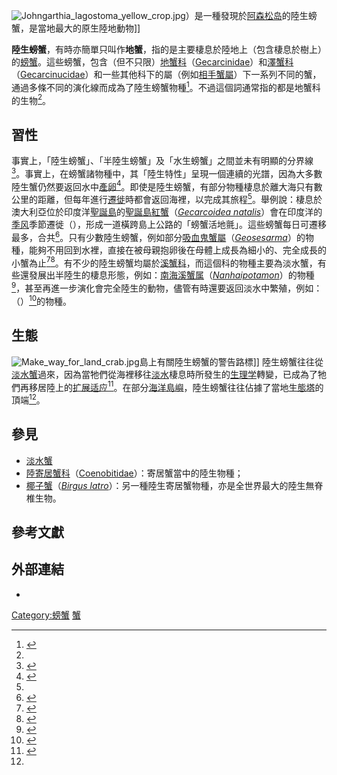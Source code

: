 [[File:Johngarthia_lagostoma_yellow_crop.jpg|thumb]]）是一種發現於[[阿森松岛|阿森松岛]]的陸生螃蟹，是當地最大的原生陸地動物]]

'''陸生螃蟹'''，有時亦簡單只叫作'''地蟹'''，指的是主要棲息於陸地上（包含棲息於樹上）的[[螃蟹|螃蟹]]。這些螃蟹，包含（但不只限）[[地蟹科|地蟹科]]（[[Gecarcinidae|Gecarcinidae]]）和[[澤蟹科|澤蟹科]]（[[Gecarcinucidae|Gecarcinucidae]]）和一些其他科下的屬（例如[[相手蟹屬|相手蟹屬]]）下一系列不同的蟹，通過多條不同的演化線而成為了陸生螃蟹物種<ref name="Hartnoll">{{cite book |editor=Warren W. Burggren & Brian Robert McMahon |year=1988 |title=Evolution, systematics, and geographical distribution |publisher=[[劍橋大學出版社|Cambridge University Press]] |isbn=978-0-521-30690-4 |author=Richard G. Hartnoll |chapter=Biology of the land crabs: an introduction |pages=6–54 |language=en }}</ref>。不過這個詞通常指的都是地蟹科的生物<ref name="Burggren"/>。

==習性==
事實上，「陸生螃蟹」、「半陸生螃蟹」及「水生螃蟹」之間並未有明顯的分界線<ref name="Burggren">{{cite book |last1=Burggren |first1=Warren W. |last2=McMahon |first2=Brian Robert |chapter=Biology of the land crabs: an introduction |pages=1–5 |editor1=Warren W. Burggren |editor2=Brian Robert McMahon |year=1988 |title=Biology of the Land Crabs |publisher=[[劍橋大學出版社|Cambridge University Press]] |isbn=978-0-521-30690-4|language=en }}</ref>。事實上，在螃蟹諸物種中，其「陸生特性」呈現一個連續的光譜，因為大多數陸生蟹仍然要返回水中[[卵|產卵]]<ref name="Little">{{cite book |author=Colin Little |year=1990 |title=The Terrestrial Invasion: an Ecophysiological Approach to the Origins of Land Animals |series=Cambridge studies in ecology |publisher=[[劍橋大學出版社|Cambridge University Press]] |isbn=978-0-521-33669-7 |chapter=Life on land |pages=201–275 |url=https://archive.org/details/terrestrialinvas0000litt/page/201 |language=en }}</ref>。即使是陸生螃蟹，有部分物種棲息於離大海只有數公里的距離，但每年進行[[動物遷徙|遷徙]]時都會返回海裡，以完成其旅程<ref name="Little"/>。舉例說：棲息於澳大利亞位於印度洋[[聖誕島|聖誕島]]的[[聖誕島紅蟹|聖誕島紅蟹]]（''[[Gecarcoidea_natalis|Gecarcoidea natalis]]''）會在印度洋的[[季风|季风]]季節遷徙（''{{lang|fr|en masse}}''），形成一道橫跨島上公路的「螃蟹活地氈」。這些螃蟹每日可遷移最多{{convert|1.46|km|abbr=on}}，合共{{convert|4|km|abbr=on}}<ref>{{cite book |author=Ben Hoare |year=2009 |title=Animal Migration: Remarkable Journeys in the Wild |url=https://archive.org/details/animalmigrationr0000hoar |publisher=[[加州大學出版社|University of California Press]] |isbn=978-0-520-25823-5 |chapter=Red crab |pages=74–75 |language=en }}</ref>。只有少數陸生螃蟹，例如部分[[吸血鬼蟹屬|吸血鬼蟹屬]]（''[[Geosesarma|Geosesarma]]''）的物種，能夠不用回到水裡，直接在被母親抱卵後在母體上成長為細小的、完全成長的小蟹為止<ref name="Burggren1988">{{cite book|editor1= Burggren, W.W.|editor2= McMahon, B.R.|title= Biology of the Land Crabs|url= https://books.google.com/books?id=RR09AAAAIAAJ&pg=PA53|year= 1988|publisher= Cambridge University Press|isbn= 978-0521306904|pages= 53–54}}</ref><ref name="Tan1995">{{cite journal|last1 =Tan|first1= C.G.S.|last2= Ng|first2= P.K.L.|title= ''Geosesarma notophorum'' sp. nov. (Decapoda, Brachyura, Grapsidae, Sesarminae), a Terrestrial Crab from Sumatra, with Novel Brooding Behaviour |journal= Crustaceana |volume= 68|issue= 3|year= 1995|pages= 390–395|doi= 10.1163/156854095X00557}}</ref>。有不少的陸生螃蟹均屬於[[溪蟹科|溪蟹科]]，而這個科的物種主要為淡水蟹，有些還發展出半陸生的棲息形態，例如：[[南海溪蟹属|南海溪蟹属]]（''[[Nanhaipotamon|Nanhaipotamon]]''）的物種<ref>{{Cite journal|last=Huang|first=Chao|last2=Wong|first2=Kai Chin|last3=Ahyong|first3=Shane T.|date=2018-12-20|title=The freshwater crabs of Macau, with the description of a new species of Nanhaipotamon Bott, 1968 and the redescription of Nanhaipotamon upingense Cheng, Yang, Zhong & Li, 2003 (Crustacea, Decapoda, Potamidae)|url=https://zookeys.pensoft.net/article/30726/|journal=ZooKeys|volume=810|pages=91–111|doi=10.3897/zookeys.810.30726|issn=1313-2970|doi-access=free}}</ref>，甚至再進一步演化會完全陸生的動物，儘管有時還要返回淡水中繁殖，例如：{{tsl|en|Tiwaripotamon|内溪蟹属}}（''{{tsl|en|Tiwaripotamon|内溪蟹属|Tiwaripotamon}}''）<ref>{{Cite web|url=http://zoobank.org/References/54C7B708-5C57-4153-8A5C-A197EB8049D8|title=ZooBank.org|website=zoobank.org|access-date=2019-06-20}}</ref>的物種。

==生態==
[[File:Make_way_for_land_crab.jpg|thumb]]島上有關陸生螃蟹的警告路標]]
陸生螃蟹往往從[[淡水蟹|淡水蟹]]過來，因為當牠們從海裡移往[[淡水|淡水]]棲息時所發生的[[生理学|生理学]]轉變，已成為了牠們再移居陸上的[[扩展适应|扩展适应]]<ref name="Dobson">{{cite journal |url=https://www.fba.org.uk/journals/index.php/FF/article/view/175/75 |format=[[可移植文档格式|PDF]] |first=Michael |last=Dobson |year=2004 |title=Freshwater crabs in Africa |journal=''[[Freshwater_Forum|Freshwater Forum]]'' |volume=21 |pages=3–26 |10= |language=en |access-date=2014-03-26 |archive-date=2012-03-24 |archive-url=https://web.archive.org/web/20120324145116/https://www.fba.org.uk/journals/index.php/FF/article/view/175/75 |dead-url=yes }}</ref>。在部分[[島嶼|海洋島嶼]]，陸生螃蟹往往佔據了當地[[生態塔|生態塔]]的頂端<ref name="Burggren"/>。

==參見==
*[[淡水蟹|淡水蟹]]
*[[陸寄居蟹科|陸寄居蟹科]]（[[Coenobitidae|Coenobitidae]]）：寄居蟹當中的陸生物種；
*[[椰子蟹|椰子蟹]]（''[[Birgus_latro|Birgus latro]]''）：另一種陸生寄居蟹物種，亦是全世界最大的陸生無脊椎生物。

==參考文獻==
{{reflist|32em|refs=
}}

==外部連結==
* {{Cite Americana|wstitle=Land Crabs |short=x}}

[[Category:螃蟹|Category:螃蟹]]
[[Category:陸生甲殼類|蟹]]